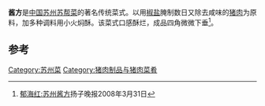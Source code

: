 '''酱方'''是[[中国|中国]][[苏州|苏州]][[苏帮菜|苏帮菜]]的著名传统菜式。以用[[椒盐|椒盐]]腌制数日又除去咸味的[[猪肉|猪肉]]为原料，加多种调料用小火焖酥。该菜式口感酥烂，成品四角微微下垂<ref>[http://epaper.yangtse.com/yzwb/2008-03/31/content_10558344.htm 郁海红:苏州酱方]{{dead link|date=2018年4月 |bot=InternetArchiveBot |fix-attempted=yes }}扬子晚报2008年3月31日</ref>。

==参考==
{{reflist|2}}
      
[[Category:苏州菜|Category:苏州菜]]
[[Category:猪肉制品与猪肉菜肴|Category:猪肉制品与猪肉菜肴]]